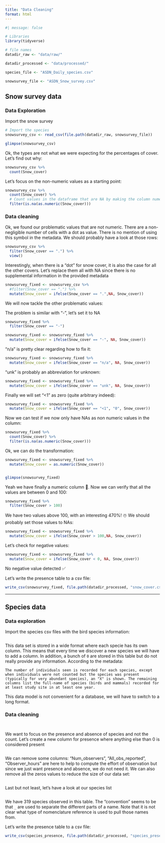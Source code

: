 ```yaml
---
title: "Data Cleaning"
format: html
---
```


```r
#| message: false  

# Libraries
library(tidyverse)

# file names
datadir_raw <- "data/raw/"

datadir_processed <- "data/processed/"

species_file <- "ASDN_Daily_species.csv"

snowsurvey_file <- "ASDN_Snow_survey.csv"
```


## Snow survey data

### Data Exploration

Import the snow survey

```r
# Import the species
snowsurvey_csv <- read_csv(file.path(datadir_raw, snowsurvey_file))

glimpse(snowsurvey_csv)

```

Ok, the types are not what we were expecting for the percentages of cover. Let's find out why:

```r
snowsurvey_csv %>% 
  count(Snow_cover)
```

Let's focus on the non-numeric values as a starting point:

```r
snowsurvey_csv %>% 
  count(Snow_cover) %>% 
  # Count values in the dataframe that are NA by making the column numeric
  filter(is.na(as.numeric(Snow_cover)))

```

### Data cleaning

Ok, we found our problematic values that are not numeric. There are a non-negligible number of cells with a dot as value. There is no mention of using this symbol in the metadata. We should probably have a look at those rows:

```r
snowsurvey_csv %>% 
  filter(Snow_cover == ".") %>% 
  view()

```

Interestingly, when there is a "dot" for snow cover, it is also the case for all the other covers. Let's replace them all with NA since there is no supplemental information in the provided metadata

```r
snowsurvey_fixed <- snowsurvey_csv %>% 
  #filter(Snow_cover == ".") %>% 
  mutate(Snow_cover = ifelse(Snow_cover == ".",NA, Snow_cover))
```

We will now tackle the other problematic values:

The problem is similar with "-", let's set it to NA

```r
snowsurvey_fixed %>% 
  filter(Snow_cover == "-")

snowsurvey_fixed <- snowsurvey_fixed %>% 
  mutate(Snow_cover = ifelse(Snow_cover == "-", NA, Snow_cover))
```

"n/a" is pretty clear regarding how to fix it:

```r

snowsurvey_fixed <- snowsurvey_fixed %>% 
  mutate(Snow_cover = ifelse(Snow_cover == "n/a", NA, Snow_cover))

```

"unk" is probably an abbreviation for unknown:

```r
snowsurvey_fixed <- snowsurvey_fixed %>% 
  mutate(Snow_cover = ifelse(Snow_cover == "unk", NA, Snow_cover))
```

Finally we will set "<1" as zero (quite arbitrary indeed):

```r

snowsurvey_fixed <- snowsurvey_fixed %>% 
  mutate(Snow_cover = ifelse(Snow_cover == "<1", "0", Snow_cover))
```

Now we can test if we now only have NAs as non numeric values in the column:

```r
snowsurvey_fixed %>%  
  count(Snow_cover) %>% 
  filter(is.na(as.numeric(Snow_cover)))
```

Ok, we can do the transformation:

```r

snowsurvey_fixed <- snowsurvey_fixed %>% 
  mutate(Snow_cover = as.numeric(Snow_cover))


glimpse(snowsurvey_fixed)
```

Yeah we have finally a numeric column 🎉. Now we can verify that all the values are between 0 and 100:

```r
 
snowsurvey_fixed %>% 
  filter(Snow_cover > 100)

```

We have two values above 100, with an interesting 470%! ☃️ We should probably set those values to NAs:

```r

snowsurvey_fixed <- snowsurvey_fixed %>% 
  mutate(Snow_cover = ifelse(Snow_cover > 100,NA, Snow_cover))

```

Let's check for negative values:

```r
snowsurvey_fixed <- snowsurvey_fixed %>% 
  mutate(Snow_cover = ifelse(Snow_cover < 0, NA, Snow_cover))
```

No negative value detected ✅

Let's write the presence table to a csv file:

```r
write_csv(snowsurvey_fixed, file.path(datadir_processed, "snow_cover.csv"))
```

<hr> 


## Species data

### Data exploration

Import the species csv files with the bird species information:

```r

```

This data set is stored in a wide format where each specie has its own column. This means that every time we discover a new species we will have to add a column. In addition, a bunch of `0` are stored in this table but do not really provide any information. According to the metadata:

```
The number of individuals seen is recorded for each species, except when individuals were not counted but the species was present (typically for very abundant species), an "X" is shown. The remaining columns list the full-name of species (birds and mammals) recorded for at least study site in at least one year.
```

This data model is not convenient for a database, we will have to switch to a long format.


### Data cleaning

```r

```


```r

```

We want to focus on the presence and absence of species and not the count. Let's create a new column for presence where anything else than 0 is considered present

```r

```

We can remove some columns: "Num_observers", "All_obs_reported", "Observer_hours" are here to help to compute the effort of observation but since we just want presence and absence, we do not need it. We can also remove all the zeros values to reduce the size of our data set:

```r

```

Last but not least, let's have a look at our species list

```r

```

We have 319 species observed in this table. The "convention" seems to be that `_` are used to separate the different parts of a name. Note that it is not clear what type of nomenclature reference is used to pull those names from.

Let's write the presence table to a csv file:

```r
write_csv(species_presence, file.path(datadir_processed, "species_presence.csv"))
```




